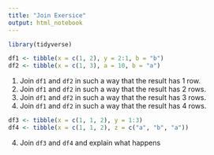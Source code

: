 ```yaml
---
title: "Join Exersice"
output: html_notebook
---
```


```r
library(tidyverse)
```

```r
df1 <- tibble(x = c(1, 2), y = 2:1, b = "b")
df2 <- tibble(x = c(1, 3), a = 10, b = "a")
```

1. Join `df1` and `df2` in such a way that the result has 1 row.
2. Join `df1` and `df2` in such a way that the result has 2 rows.
3. Join `df1` and `df2` in such a way that the result has 3 rows.
4. Join `df1` and `df2` in such a way that the result has 4 rows.

```r
df3 <- tibble(x = c(1, 1, 2), y = 1:3)
df4 <- tibble(x = c(1, 1, 2), z = c("a", "b", "a"))
```

4. Join `df3` and `df4` and explain what happens